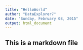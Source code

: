 ```yaml
---
title: "HelloWorld"
author: "DataExplorer7"
date: "Sunday, February 08, 2015"
output: html_document
---
```


## This is a markdown file